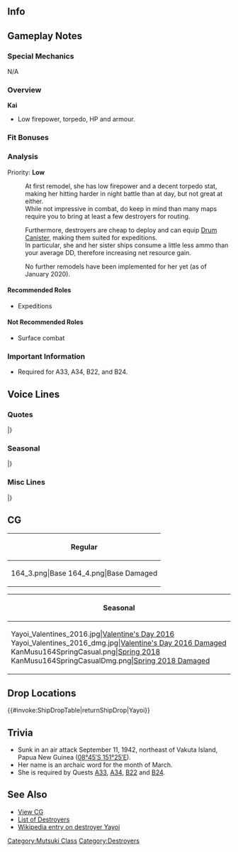 ==Info==
{{KanmusuInfo|ID=164}}
{{KanmusuInfo|ID=164a}}

==Gameplay Notes==
===Special Mechanics===
N/A

===Overview===
'''Kai'''
* Low firepower, torpedo, HP and armour.

===Fit Bonuses===
{{:{{BASEPAGENAME}}/Equipment Bonuses}}
{{clear}}

===Analysis===
Priority: '''Low'''

:At first remodel, she has low firepower and a decent torpedo stat, making her hitting harder in night battle than at day, but not great at either.
:While not impressive in combat, do keep in mind than many maps require you to bring at least a few destroyers for routing.

:Furthermore, destroyers are cheap to deploy and can equip [[Drum Canister]], making them suited for expeditions.
:In particular, she and her sister ships consume a little less ammo than your average DD, therefore increasing net resource gain.

:No further remodels have been implemented for her yet (as of January 2020). 



====Recommended Roles====
* Expeditions

====Not Recommended Roles====
* Surface combat

===Important Information===
* Required for A33, A34, B22, and B24.

==Voice Lines==
===Quotes===
{{ShipquoteHeader}}
{{ShipquoteKai
|scenario = Introduction
|origin = 初めまして、弥生、着任…。あ、気を使わないでくれていい…です。
|translation = Nice to meet you, Yayoi reporting for duty... Ah, it's fine if you don't care too much... about me.
|audio = Yayoi-Introduction.ogg
}}
{{ShipquoteKai
|scenario = Library
|origin = 睦月型駆逐艦三番艦「弥生」です。
横須賀の浦賀生まれ。「睦月」や「望月」と艦隊を組んで色々頑張りました。
爆撃機とかは嫌い。よろしくね。
|translation = I'm the 3rd ship of the Mutsuki-class destroyers, Yayoi.
I was born in Uraga, Yokosuka. I worked hard doing lots of things in a fleet with Mutsuki and Mochizuki.
I hate bombers.<ref>She was sunk by dive bombers.</ref> Take care of me.
|audio = Yayoi-Library.ogg
}}
{{ShipquoteKai
|scenario = Secretary 1
|origin = ん…司令官、お疲れ様
|translation = Yup... Thanks for your hard work Commander.
|audio = Yayoi-Secretary_1.ogg
}}
{{ShipquoteKai
|scenario = Secretary 2
|origin = え…？弥生、怒ってなんかないですよ？…すみません、表情硬くて。
|translation = Eh...? I'm not angry though? ...Sorry for having such a stern expression.
|audio = Yayoi-Secretary_2.ogg
}}
{{ShipquoteKai
|scenario = Secretary 3
|origin = だから、怒ってないんですって…もう、そんなに気を使わないでください。
|translation = I said I wasn't angry... Jeez, don't worry so much about it.
|audio = Yayoi-Secretary_3.ogg
}}
{{ShipquoteKai
|scenario = Secretary Idle
|origin = ん、大丈夫…。焦らずゆっくりで。弥生はここにいるよ…うん、いる。
|translation = Yeah, I'm fine... Don't get so flustered. I'm right here... Yup, right here.
|audio = Yayoi-Idle.ogg
}}
{{ShipquoteKai
|scenario = Secretary (Married)
|origin = 司令官が元気なら、それでいい。弥生は、それでいい、です。
|translation = It's good that you're in good health Commander. I'm fine with that.
|audio = Yayoi-Wedding_Line.ogg
}}
{{ShipquoteKai
|scenario = Wedding
|origin = しれいかーん。しれい、かん…ぅう、難しいな。は、はわわっ！？　き、聞いてたの？　あ、あぁ、そう…よかった。いや、いい。司令官…その、いつもありがとう。これからも、一緒…だよね？
|translation =Commander~. Comman-der... Ugh, that's hard. Wh-whoa!? W-were you listening? A-ah, is that so... thank goodness. No, it's fine. Commander... Ummm, thanks for everything. We'll be... together from now on right?
|audio = Yayoi-Wedding.ogg
}}
{{ShipquoteKai
|scenario = Player's Score
|origin = 司令官にご報告です…ええっと…
|translation = I have a report for you Commander... Ummm...
|audio = Yayoi-Looking_At_Scores.ogg
}}
{{ShipquoteKai
|scenario = Joining the Fleet
|origin = 弥生、水雷戦隊、出撃です。
|translation = Yayoi, torpedo squadron, sortie.
|audio = Yayoi-Joining_A_Fleet.ogg
}}
{{ShipquoteKai
|scenario = Equipment 1
|origin = 嬉しい…です…
|translation = I'm... happy...
|audio = Yayoi-Equipment_1.ogg
}}
{{ShipquoteKai
|scenario = Equipment 2
|origin = 弥生も、これなら…
|translation = With this, I too can...
|audio = Yayoi-Equipment_2.ogg
}}
{{ShipquoteKai
|scenario = Equipment 3
|origin = いいけど。
|translation = It's fine but.
|audio = Yayoi-Equipment_3.ogg
}}
{{ShipquoteKai
|scenario = Supply
|origin = もらっちゃって、いいの？
|translation = Is it fine for me to take this?
|audio = Yayoi-Supply.ogg
}}
{{ShipquoteKai
|scenario = Docking (Minor Damage)
|origin = 弥生、修理に入ります。
|translation = I'm going to get repaired.
|audio = Yayoi-Docking_Minor.ogg
}}
{{ShipquoteKai
|scenario = Docking (Major Damage)
|origin = 入渠します…ちょっと、痛いし…
|translation = I'm going into the docks... It kind of hurts...
|audio = Yayoi-Docking_Major.ogg
}}
{{ShipquoteKai
|scenario = Construction
|origin = 新しい艦が竣工です。
|translation = Construction of a new ship has been completed.
|audio = Yayoi-Construction.ogg
}}
{{ShipquoteKai
|scenario = Returning from Sortie
|origin = 艦隊帰投…です。
|translation = The fleet has returned... to port.
|audio = Yayoi-Returning_From_Sortie.ogg
}}
{{ShipquoteKai
|scenario = Starting a Sortie
|origin = いい、睦月、望月、いくよ…弥生、出撃します。
|translation = Alright, Mutsuki, Mochizuki, let's go... Yayoi, sortieing.
|audio = Yayoi-Starting_A_Sortie.ogg
}}
{{ShipquoteKai
|scenario = Starting a Battle
|origin = 砲雷撃戦、いい？
|translation = Ready for combat?
|audio = Yayoi-Battle_Start.ogg
}}
{{ShipquoteKai
|scenario = Attack
|origin = これでどう？
|translation = How's this?
|audio = Yayoi-Attack.ogg
}}
{{ShipquoteKai
|scenario = Night Battle Attack
|origin = 第30駆逐隊を、なめないで！
|translation = Don't underestimate the 30th Destroyer Division!
|audio = Yayoi-Night_Attack.ogg
}}
{{ShipquoteKai
|scenario = Night Battle
|origin = 追い詰めます。まかせて。
|translation = I'll hunt them down. Leave it to me.
|audio = Yayoi-Night_Battle.ogg
}}
{{ShipquoteKai
|scenario = MVP
|origin = うっ…うーん、弥生が活躍…えっ…と、えーっと…うれしい…かな…
|translation = Y...yup. I had a distinguished service... U-...hhh, Ummm... I'm kind of... happy...
|audio = Yayoi-MVP.ogg
}}
{{ShipquoteKai
|scenario = Minor Damage 1
|origin = いっ、たっ……!
|translation = Ou-ch...!
|audio = Yayoi-Minor_Damage_1.ogg
}}
{{ShipquoteKai
|scenario = Minor Damage 2
|origin = いッ、いいけど……
|translation = I-I'm fine but...
|audio = Yayoi-Minor_Damage_2.ogg
}}
{{ShipquoteKai
|scenario = Major Damage
|origin = やってくれたね…怒ってなんかないよ、怒ってなんか…
|translation = You've done it now... But I'm not angry, I'm not...
|audio = Yayoi-Major_Damage.ogg
}}
{{ShipquoteKai
|scenario = Sunk
|origin = 沈むの…かな…　睦月、今度は弥生より…後に来て…ね…
|translation = Looks like... I'm sinking... You need to return this time Mutsuki... alright...<ref>Mutsuki originally sank before Yayoi.</ref>
|audio = Yayoi-Sunk.ogg
}}
|} <references/>

{{clear}}

===Seasonal===
{{SeasonalHeaderOld}}
{{SeasonalQuote
|scenario = [[Seasonal/Valentine%27s_Day_2015|Valentine’s Day 2015]]
|origin = 司令官、これ…あ、あげます。甘いです。お返しは、気にしなくていい…です。
|translation =	This is… f-for you, Commander. It’s sweet. You don’t need to… give me anything in return.
|audio =Yayoi _Valentine_Sec1.ogg
|notes = 
}}
{{SeasonalQuote
|scenario = [[Seasonal/Second_Anniversary|2nd Anniversary]]
|origin = 司令官、二周年おめでとうです。弥生も嬉しいです。はい。
|translation =	Congratulations on the 2nd anniversary, Commander. I’m happy too. Yes.
|audio = 164_Yayoi_2ndAnniv.mp3
|notes = 
}}
{{SeasonalQuote
|scenario = [[Seasonal/Rainy_Season_2015|Rainy Season 2015]]
|origin = 梅雨……あ、このてるてる坊主、かわいい…あ、気にしないで…ください…
|translation =	The rainy season… Ah, these teruterubouzu are cute… Ah, please… don’t mind me…
|audio = Yayoi_Rainy_Secretary_1.ogg
|notes =
}}
{{SeasonalQuote
|scenario = [[Seasonal/Christmas_2015|Christmas 2015]]
|origin = クリスマス…弥生、怒ってなんかないよ。ケーキ…いただきます。
|translation =	Christmas… I’m not angry. I’ll have… some cake.
|audio = Yayoi_Christmas_2015_Sec1.ogg
|notes =
}}
{{SeasonalQuote
|scenario = [[Seasonal/End_of_Year_2015|End of Year 2015]]
|origin = もち…望月…大掃除だから…そこは水拭きで…ち、ちがう。怒ってなんかないよ。
|translation =	Mochi… Mochizuki… It’s time to spring clean so… go wipe that down... N-not there. I’m not angry.<ref>
|audio = Yayoi_Year_End_2015_Sec1.ogg
|notes = 
}}
{{SeasonalQuote
|scenario = [[Seasonal/New_Year_2016|New Year 2016]]
|origin = 司令官、新年あけましておめでとうです。今年も、よろしくお願いです。
|translation =	Happy New Year, Commander. Please treat me well this year.
|audio = Yayoi_New_Years_Day_2016.ogg
|notes = 
}}
{{SeasonalQuote
|scenario = [[Seasonal/White_Day_2016|White Day 2016]]
|origin = 司令官、これは…？えぇ、いいの？ありがとう…嬉しい、です。
|translation =	Commander, this is…? Eh, is this alright? Thank you… I’m happy.
|audio = Yayoi_White_Day_2016.ogg
|notes = 
}}
{{SeasonalQuote
|scenario = [[Seasonal/Third_Anniversary|3rd Anniversary]]
|origin = 司令官…三周年…おめでとう…です。弥生も、うれしい…です…はい。
|translation =	Congratulations… on the… 3rd Anniversary… Commander. I’m happy… too… Yes.
|audio = Yayoi_3rd_Anniversary_Sec1.mp3
|notes = 
}}
{{SeasonalQuote
|scenario = [[Seasonal/Autumn_2016|Autumn 2016]]
|origin = 弥生は…秋は…苦手。怒ってなんか…ない、です。怒ってなんか…ない、けど…。
|translation =	I don’t… like… summer. I’m not… angry or anything. I’m not… but…
|audio = Yayoi_Autumn_2016_Sec1.mp3
|notes = 
}}
{{SeasonalQuote
|scenario = [[Seasonal/Saury_2016|Saury Festival 2016]]
|origin = 秋刀魚は、好きです…。秋刀魚祭り、弥生、いいと思います…
|translation =	I like saury… I think that the Saury Festival is a good thing…
|audio = Yayoi_Sec1_Saury_2016.mp3
|notes = 
}}
{{SeasonalQuote
|scenario = [[Seasonal/Autumn_2016|Autumn 2016]]
|origin = これが…この季節に味わうという…特別な、ワイン。そうなの？大人の人は…色々なお祭りが…好きね。
|translation =	So this is… the special wine… you get to enjoy during this season. Right? Adults… sure like… all their festivals.
|audio = Yayoi_MidAutumn_2016_Sec1.mp3
|notes = 
}}
{{SeasonalQuote
|scenario = [[Seasonal/Winter_2017|Winter 2017]]
|origin = 卯月…無事でよかった…。えぇ、そうなの？心配いらないって…っむ…あぁ…怒ってなんか、ないよ。ちょっとだけ…しか…
|translation =	Thank goodness… you’re alright, Uzuki… Eh, really? Don’t worry… *pout*… Ah… I’m not angry. Well… just a little…
|audio = Yayoi_Winter_2017.mp3
|notes = 
}}
{{SeasonalQuote
|scenario = [[Seasonal/Fourth_Anniversary|4th Anniversary]]
|origin = 司令官、あの…おめでとう…です。艦隊は、四周年を…その…うぅ…弥生、怒ってなんか…ないです。…感謝…して…います…。
|translation =	Commander, umm… congratulations. It’s… the fleet’s 4th Anniversary… and… urm… I’m not… angry… I’m… grateful…
|audio = Yayoi_4th_Anniversary_Sec1_2017.mp3
|notes = 
}}
{{SeasonalQuote
|scenario = [[Seasonal/Early_Summer_2017|Early Summer 2017]]
|origin = 暑くなって来た。…卯月、その格好はなに？夏の装い？そうなんだ。んー。
|translation =	It’s gotten hot. …What’s with those clothes, Uzuki? Summer equipment? I see. Hmm.
|audio = Yayoi_Sec1_Summer_2017.mp3
|notes = 
}}
{{SeasonalQuote
|scenario = [[Seasonal/Fifth_Anniversary|5th Anniversary]]
|origin = 司令官、あの、艦隊は五周年を…その、おめでとうございます。もちろん、弥生怒ってなんかないです。…ずっと心は一緒だって…考えてたんです。
|translation =	Commander, umm, it’s the fleet’s 5th Anniversary… So, congratulationis. Of course I’m not angry. …I’ve always thought that… we’re on the same wavelength.
|audio = Yayoi_5th_Anniversary_Sec1.mp3
|notes = 
}}
{{SeasonalQuote
|scenario = [[Seasonal/Seventh_Anniversary|7th Anniversary]]
|origin = 	司令官、おめでとう。今日は大事な日。
|translation =	Commander, congratulations. Today is an important day.
|audio = Yayoi_7th_Anniversary_Secretary_1.mp3
|notes = 
}}
|}<references/>

{{clear}}

===Misc Lines===
{{SeasonalHeaderOld}}
{{SeasonalQuote
|scenario = Eve of the Final Battle 2017
|origin = 卯月…あの、この季節は、気をつけて。あの、怒こってなんかないけど。うん、気をつけてね。
|translation =	Uzuki… Umm, be careful during this season. Umm, I’m not angry. Yeah, be careful.
|audio = Yayoi_Kantai_Kessen_2017_Sec1.mp3
|notes = 
}}
|}<references/>

{{clear}}

==CG==
{| class="mw-collapsible mw-collapsed wikitable" style="width: 100%;"
!Regular
|-
|<gallery>
164_3.png|Base
164_4.png|Base Damaged
</gallery>
|}

{| class="mw-collapsible mw-collapsed wikitable" style="width: 100%;"
!Seasonal
|-
|<gallery>
Yayoi_Valentines_2016.jpg|[[Seasonal/Valentine%27s_Day_2016|Valentine's Day 2016]]
Yayoi_Valentines_2016_dmg.jpg|[[Seasonal/Valentine%27s_Day_2016|Valentine's Day 2016 Damaged]]
KanMusu164SpringCasual.png|[[Seasonal/Coming_of_Spring_2018|Spring 2018]]
KanMusu164SpringCasualDmg.png|[[Seasonal/Coming_of_Spring_2018|Spring 2018 Damaged]]
</gallery>
|}

==Drop Locations==
{{#invoke:ShipDropTable|returnShipDrop|Yayoi}}

==Trivia==
*Sunk in an air attack September 11, 1942, northeast of Vakuta Island, Papua New Guinea ([http://toolserver.org/~geohack/geohack.php?pagename=Japanese_destroyer_Yayoi_%281925%29&params=08_45_S_151_25_E__region:#regional 08°45′S 151°25′E]).
*Her name is an archaic word for the month of March.
*She is required by Quests [[Quests#A33|A33]], [[Quests#A34|A34]], [[Quests#B22|B22]] and [[Quests#B24|B24]].

==See Also==
*[[{{PAGENAMEE}}/Gallery|View {{PAGENAME}} CG]]
*[[EliteDD|List of Destroyers]]
*[http://en.wikipedia.org/wiki/Japanese_destroyer_Yayoi_%281925%29 Wikipedia entry on destroyer Yayoi]
{{shiplist}}
[[Category:Mutsuki Class]] [[Category:Destroyers]]
